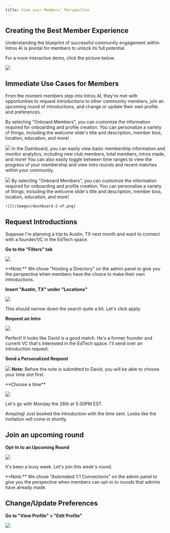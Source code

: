 ```yaml
---
title: View your Members' Perspective
---
```


Creating the Best Member Experience
-----------------------------------

Understanding the blueprint of successful community engagement within Intros AI is pivotal for members to unlock its full potential.

For a more interactive demo, click the picture below.

![](/images/perspective1.png)

Immediate Use Cases for Members
----------------------------------

From the moment members step into Intros AI, they're met with opportunities to request introductions to other community members, join an upcoming round of introductions, and change or update their own profile and preferences.

<Tabs>
  <Tab title="Requesting Introductions">
    By selecting "Onboard Members", you can customize the information required for onboarding and profile creation. You can personalize a        variety of things, including the welcome slide's title and description, member bios, location, education, and more!

![](/images/dashboard-2-vF.png)
  </Tab>
  <Tab title="Joining Upcoming Rounds">
    In the Dashboard, you can easily view basic membership information and monitor analytics, including new club members, total members,         intros made, and more! You can also easily toggle between time ranges to view the progress of your membership and view intro rounds and      recent matches within your community.

![](/images/dashboard-5-vFF.png)
  </Tab>
  <Tab title="Changing Preferences">
    By selecting "Onboard Members", you can customize the information required for onboarding and profile creation. You can personalize a        variety of things, including the welcome slide's title and description, member bios, location, education, and more!

    ![](/images/dashboard-2-vF.png)
  </Tab>
</Tabs>

Request Introductions
---------------------

Suppose I'm planning a trip to Austin, TX next month and want to connect with a founder/VC in the EdTech space.

**Go to the "Filters" tab**

![](/images/member-experience-2.png)

<Note>
    **Note:** We chose "Hosting a Directory" on the admin panel to give you the perspective when members have the choice to make their own introductions. 

</Note>

**Insert "Austin, TX" under "Locations"**

![](/images/member-experience-3.png)

This should narrow down the search quite a bit. Let's click apply.

**Request an Intro**

![](/images/member-experience-4.png)

Perfect! It looks like David is a good match. He's a former founder and current VC that's interested in the EdTech space. I'll send over an introduction request.

**Send a Personalized Request**

![](/images/member-experience-5.png)
<Note>
    **Note:** Before the note is submitted to David, you will be able to choose your time slot first. 

</Note>
**Choose a time**

![](/images/member-experience-6.png)

Let's go with Monday the 26th at 5:30PM EST.

Amazing! Just booked the introduction with the time sent. Looks like the invitation will come in shortly.

Join an upcoming round
----------------------

**Opt-In to an Upcoming Round**

![](/images/member-experience-7.png)

It's been a busy week. Let's join this week's round.

<Note>
    **Note:** We chose "Automated 1:1 Connections" on the admin panel to give you the perspective when members can opt-in to rounds that admins have already made.

</Note>

Change/Update Preferences
-------------------------

**Go to "View Profile" > "Edit Profile"**

![](/images/member-experience-8.png)
